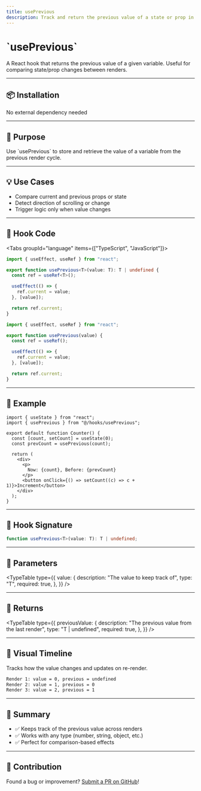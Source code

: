 ```yaml
---
title: usePrevious
description: Track and return the previous value of a state or prop in React.
---
```


# \`usePrevious\`

A React hook that returns the previous value of a given variable. Useful for comparing state/prop changes between renders.

---

## 📦 Installation

<Callout>No external dependency needed</Callout>

---

## 🧠 Purpose

Use \`usePrevious\` to store and retrieve the value of a variable from the previous render cycle.

---

## 💡 Use Cases

- Compare current and previous props or state
- Detect direction of scrolling or change
- Trigger logic only when value changes

---

## 📁 Hook Code

<Tabs groupId="language" items={["TypeScript", "JavaScript"]}>
  <Tab value="TypeScript">

```ts title="usePrevious.ts"
import { useEffect, useRef } from "react";

export function usePrevious<T>(value: T): T | undefined {
  const ref = useRef<T>();

  useEffect(() => {
    ref.current = value;
  }, [value]);

  return ref.current;
}
```

  </Tab>
  <Tab value="JavaScript">

```js title="usePrevious.js"
import { useEffect, useRef } from "react";

export function usePrevious(value) {
  const ref = useRef();

  useEffect(() => {
    ref.current = value;
  }, [value]);

  return ref.current;
}
```

  </Tab>
</Tabs>

---

## 🧪 Example

```tsx
import { useState } from "react";
import { usePrevious } from "@/hooks/usePrevious";

export default function Counter() {
  const [count, setCount] = useState(0);
  const prevCount = usePrevious(count);

  return (
    <div>
      <p>
        Now: {count}, Before: {prevCount}
      </p>
      <button onClick={() => setCount((c) => c + 1)}>Increment</button>
    </div>
  );
}
```

---

## 🧩 Hook Signature

```ts
function usePrevious<T>(value: T): T | undefined;
```

---

## 📝 Parameters

<TypeTable
  type={{
    value: {
      description: "The value to keep track of",
      type: "T",
      required: true,
    },
  }}
/>

---

## 🎯 Returns

<TypeTable
  type={{
    previousValue: {
      description: "The previous value from the last render",
      type: "T | undefined",
      required: true,
    },
  }}
/>

---

## 🧯 Visual Timeline

<Callout type="info" title="Render Timeline">
  Tracks how the value changes and updates on re-render.
</Callout>

```bash
Render 1: value = 0, previous = undefined
Render 2: value = 1, previous = 0
Render 3: value = 2, previous = 1
```

---

## 🏁 Summary

- ✅ Keeps track of the previous value across renders
- ✅ Works with any type (number, string, object, etc.)
- ✅ Perfect for comparison-based effects

---

## 🙋 Contribution

Found a bug or improvement? [Submit a PR on GitHub](https://github.com/your-repo/hooks-docs)!
